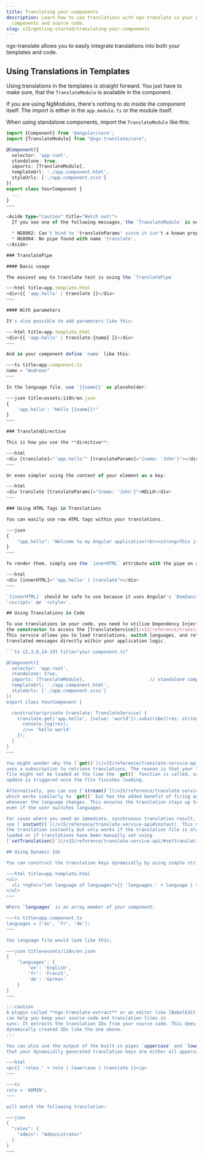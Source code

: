 ```yaml
---
title: Translating your components
description: Learn how to use translations with ngx-translate in your Angular
  components and source code.
slug: v15/getting-started/translating-your-components
---
```



ngx-translate allows you to easily integrate translations into both your templates
and code.

## Using Translations in Templates

Using translations in the templates is straight forward. You just have to make sure, that the
`TranslateModule` is available in the component.

If you are using NgModules, there's nothing to do inside the component itself. The import is either
in the `app.module.ts` or the module itself.

When using standalone components, import the `TranslateModule` like this:

```ts {2,7} title="your-component.ts"
import {Component} from '@angular/core';
import {TranslateModule} from "@ngx-translate/core";

@Component({
  selector: 'app-root',
  standalone: true,
  imports: [TranslateModule],
  templateUrl: './app.component.html',
  styleUrls: ['./app.component.scss']
})
export class YourComponent {
  ...
}
~~~

<Aside type="caution" title="Watch out!">
  If you see one of the following messages, the `TranslateModule` is not imported properly:

  * NG8002: Can't bind to 'translateParams' since it isn't a known property of '...'.
  * NG8004: No pipe found with name 'translate'.
</Aside>

### TranslatePipe

#### Basic usage

The easiest way to translate text is using the `TranslatePipe`

~~~html title=app.template.html
<div>{{ 'app.hello' | translate }}</div>
~~~

#### With parameters

It's also possible to add parameters like this:

~~~html title=app.template.html
<div>{{ 'app.hello' | translate:{name} }}</div>
~~~

And in your component define `name` like this:

~~~ts title=app.component.ts
name = "Andreas"
~~~

In the language file, use `{{name}}` as placeholder:

~~~json title=assets/i18n/en.json
{
    'app.hello': "Hello {{name}}!"
}
~~~

### TranslateDirective

This is how you use the **directive**:

~~~html
<div [translate]="'app.hello'" [translateParams]="{name: 'John'}"></div>
~~~

Or even simpler using the content of your element as a key:

~~~html
<div translate [translateParams]="{name: 'John'}">HELLO</div>
~~~

### Using HTML Tags in Translations

You can easily use raw HTML tags within your translations.

~~~json
{
    "app.hello": "Welcome to my Angular application!<br><strong>This is an amazing app which uses the latest technologies!</strong>"
}
~~~

To render them, simply use the `innerHTML` attribute with the pipe on any element.

~~~html
<div [innerHTML]="'app.hello' | translate"></div>
~~~

`[innerHTML]` should be safe to use because it uses Angular's `DomSanitizer` to filter potentially harmful tags like
`<script>` or `<style>`.

## Using Translations in Code

To use translations in your code, you need to utilize Dependency Injection in
the constructor to access the [TranslateService](/v15/reference/translate-service-api/).
This service allows you to load translations, switch languages, and retrieve
translated messages directly within your application logic.

```ts {2,3,8,14-19} title="your-component.ts"

@Component({
  selector: 'app-root',
  standalone: true,
  imports: [TranslateModule],                        // standalone comp. only
  templateUrl: './app.component.html',
  styleUrls: ['./app.component.scss']
})
export class YourComponent {

  constructor(private translate: TranslateService) {
    translate.get('app.hello', {value: 'world'}).subscribe((res: string) => {
      console.log(res);
      //=> 'hello world'
    });
  }
}
~~~

You might wonder why the [`get()`](/v15/reference/translate-service-api/#get) method
uses a subscription to retrieve translations. The reason is that your language
file might not be loaded at the time the `get()` function is called, so the
update is triggered once the file finishes loading.

Alternatively, you can use [`stream()`](/v15/reference/translate-service-api/#stream),
which works similarly to `get()` but has the added benefit of firing again
whenever the language changes. This ensures the translation stays up to date
even if the user switches languages.

For cases where you need an immediate, synchronous translation result, you can
use [`instant()`](/v15/reference/translate-service-api#instant). This method returns
the translation instantly but only works if the translation file is already
loaded or if translations have been manually set using
[`setTranslation()`](/v15/reference/translate-service-api/#settranslation).

## Using Dynamic Ids

You can construct the translation keys dynamically by using simple string concatenation inside the template:

~~~html title=app.template.html
<ul>
  <li *ngFor="let language of languages">{{ 'languages.' + language | translate }}</li>
</ul>
~~~

Where `languages` is an array member of your component:

~~~ts title=app.component.ts
languages = ['en', 'fr', 'de'];
~~~

You language file would look like this;

~~~json title=assets/i18n/en.json
{
    'languages': {
        'en': 'English',
        'fr': 'French',
        'de': 'German'
    }
}
~~~

:::caution
A plugin called **ngx-translate-extract** or an editor like [BabelEdit](https://www.codeandweb.com/babeledit)
can help you keep your source code and translation files in
sync: It extracts the translation IDs from your source code. This does of course not work with
dynamically created IDs like the one above.
:::

You can also use the output of the built-in pipes `uppercase` and `lowercase` in order to guarantee
that your dynamically generated translation keys are either all uppercase or all lowercase. For example:

~~~html
<p>{{ 'roles.' + role | lowercase | translate }}</p>
~~~

~~~ts
role = 'ADMIN';
~~~

will match the following translation:

~~~json
{
  "roles": {
    "admin": "Administrator"
  }
}
~~~
